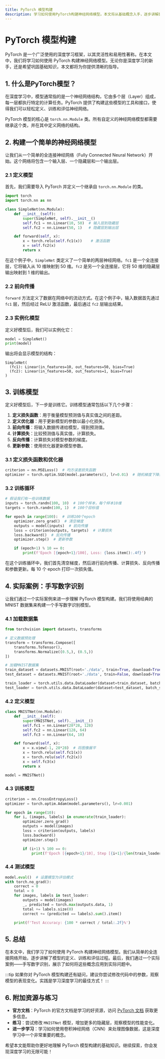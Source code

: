 ```yaml
---
title: PyTorch 模型构建
description: 学习如何使用PyTorch构建神经网络模型。本文将从基础概念入手，逐步讲解如何定义、训练和评估PyTorch模型，并提供实际案例帮助初学者理解。
---
```


# PyTorch 模型构建

PyTorch 是一个广泛使用的深度学习框架，以其灵活性和易用性著称。在本文中，我们将学习如何使用 PyTorch 构建神经网络模型。无论你是深度学习的新手，还是希望巩固基础知识，本文都将为你提供清晰的指导。

## 1. 什么是PyTorch模型？

在深度学习中，模型通常指的是一个神经网络结构，它由多个层（Layer）组成，每一层都执行特定的计算任务。PyTorch 提供了构建这些模型的工具和接口，使得我们可以轻松定义、训练和评估神经网络。

PyTorch 模型的核心是 `torch.nn.Module` 类。所有自定义的神经网络模型都需要继承这个类，并在其中定义网络的结构。

## 2. 构建一个简单的神经网络模型

让我们从一个简单的全连接神经网络（Fully Connected Neural Network）开始。这个网络将包含一个输入层、一个隐藏层和一个输出层。

### 2.1 定义模型

首先，我们需要导入 PyTorch 并定义一个继承自 `torch.nn.Module` 的类。

```python
import torch
import torch.nn as nn

class SimpleNet(nn.Module):
    def __init__(self):
        super(SimpleNet, self).__init__()
        self.fc1 = nn.Linear(10, 50)  # 输入层到隐藏层
        self.fc2 = nn.Linear(50, 1)   # 隐藏层到输出层

    def forward(self, x):
        x = torch.relu(self.fc1(x))    # 激活函数
        x = self.fc2(x)
        return x
```

在这个例子中，`SimpleNet` 类定义了一个简单的两层神经网络。`fc1` 是一个全连接层，它将输入从 10 维映射到 50 维。`fc2` 是另一个全连接层，它将 50 维的隐藏层输出映射到 1 维的输出。

### 2.2 前向传播

`forward` 方法定义了数据在网络中的流动方式。在这个例子中，输入数据首先通过 `fc1` 层，然后经过 ReLU 激活函数，最后通过 `fc2` 层输出结果。

### 2.3 实例化模型

定义好模型后，我们可以实例化它：

```python
model = SimpleNet()
print(model)
```

输出将会显示模型的结构：

```
SimpleNet(
  (fc1): Linear(in_features=10, out_features=50, bias=True)
  (fc2): Linear(in_features=50, out_features=1, bias=True)
)
```

## 3. 训练模型

定义好模型后，下一步是训练它。训练模型通常包括以下几个步骤：

1. **定义损失函数**：用于衡量模型预测值与真实值之间的差距。
2. **定义优化器**：用于更新模型的参数以最小化损失。
3. **前向传播**：将输入数据传递给模型，得到预测值。
4. **计算损失**：比较预测值与真实值，计算损失。
5. **反向传播**：计算损失对模型参数的梯度。
6. **更新参数**：使用优化器更新模型参数。

### 3.1 定义损失函数和优化器

```python
criterion = nn.MSELoss()  # 均方误差损失函数
optimizer = torch.optim.SGD(model.parameters(), lr=0.01)  # 随机梯度下降优化器
```

### 3.2 训练循环

```python
# 假设我们有一些训练数据
inputs = torch.randn(100, 10)  # 100个样本，每个样本10维
targets = torch.randn(100, 1)  # 100个目标值

for epoch in range(100):  # 训练100个epoch
    optimizer.zero_grad()  # 清空梯度
    outputs = model(inputs)  # 前向传播
    loss = criterion(outputs, targets)  # 计算损失
    loss.backward()  # 反向传播
    optimizer.step()  # 更新参数

    if (epoch+1) % 10 == 0:
        print(f'Epoch [{epoch+1}/100], Loss: {loss.item():.4f}')
```

在这个训练循环中，我们首先清空梯度，然后进行前向传播、计算损失、反向传播和参数更新。每 10 个 epoch 打印一次损失值。

## 4. 实际案例：手写数字识别

让我们通过一个实际案例来进一步理解 PyTorch 模型构建。我们将使用经典的 MNIST 数据集来构建一个手写数字识别模型。

### 4.1 加载数据集

```python
from torchvision import datasets, transforms

# 定义数据预处理
transform = transforms.Compose([
    transforms.ToTensor(),
    transforms.Normalize((0.5,), (0.5,))
])

# 加载MNIST数据集
train_dataset = datasets.MNIST(root='./data', train=True, download=True, transform=transform)
test_dataset = datasets.MNIST(root='./data', train=False, download=True, transform=transform)

train_loader = torch.utils.data.DataLoader(dataset=train_dataset, batch_size=64, shuffle=True)
test_loader = torch.utils.data.DataLoader(dataset=test_dataset, batch_size=64, shuffle=False)
```

### 4.2 定义模型

```python
class MNISTNet(nn.Module):
    def __init__(self):
        super(MNISTNet, self).__init__()
        self.fc1 = nn.Linear(28*28, 128)
        self.fc2 = nn.Linear(128, 64)
        self.fc3 = nn.Linear(64, 10)

    def forward(self, x):
        x = x.view(-1, 28*28)  # 将图像展平
        x = torch.relu(self.fc1(x))
        x = torch.relu(self.fc2(x))
        x = self.fc3(x)
        return x

model = MNISTNet()
```

### 4.3 训练模型

```python
criterion = nn.CrossEntropyLoss()
optimizer = torch.optim.Adam(model.parameters(), lr=0.001)

for epoch in range(10):
    for i, (images, labels) in enumerate(train_loader):
        optimizer.zero_grad()
        outputs = model(images)
        loss = criterion(outputs, labels)
        loss.backward()
        optimizer.step()

        if (i+1) % 100 == 0:
            print(f'Epoch [{epoch+1}/10], Step [{i+1}/{len(train_loader)}], Loss: {loss.item():.4f}')
```

### 4.4 测试模型

```python
model.eval()  # 设置模型为评估模式
with torch.no_grad():
    correct = 0
    total = 0
    for images, labels in test_loader:
        outputs = model(images)
        _, predicted = torch.max(outputs.data, 1)
        total += labels.size(0)
        correct += (predicted == labels).sum().item()

    print(f'Test Accuracy: {100 * correct / total:.2f}%')
```

## 5. 总结

在本文中，我们学习了如何使用 PyTorch 构建神经网络模型。我们从简单的全连接网络开始，逐步讲解了模型的定义、训练和评估过程。最后，我们通过一个实际案例——手写数字识别，展示了如何将这些概念应用到实际问题中。

:::tip
如果你对 PyTorch 模型构建还有疑问，建议你尝试修改代码中的参数，观察模型的表现变化。实践是学习深度学习的最佳方式！
:::

## 6. 附加资源与练习

- **官方文档**：PyTorch 的官方文档是学习的好资源，访问 [PyTorch 文档](https://pytorch.org/docs/stable/index.html) 获取更多信息。
- **练习**：尝试修改 `MNISTNet` 模型，增加更多的隐藏层，观察模型的性能变化。
- **进一步学习**：学习如何使用卷积神经网络（CNN）来处理图像数据，这是深度学习中一个非常重要的概念。

希望本文能帮助你更好地理解 PyTorch 模型构建的基础知识。继续探索，你会发现深度学习的无限可能！